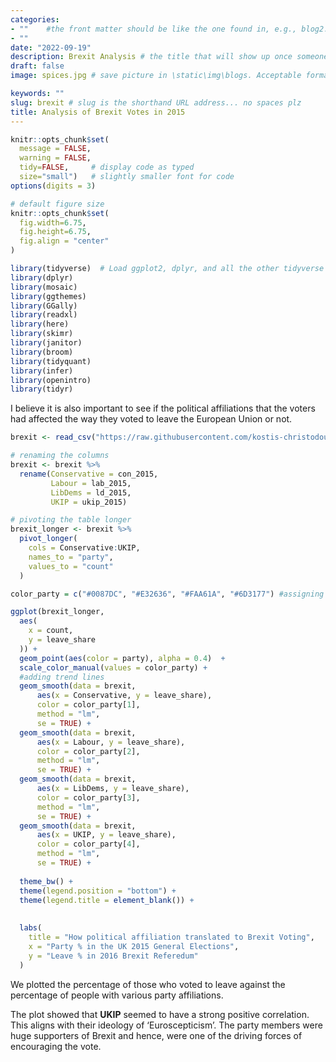 ```yaml
---
categories:  
- ""    #the front matter should be like the one found in, e.g., blog2.md. It cannot be like the normal Rmd we used
- ""
date: "2022-09-19"
description: Brexit Analysis # the title that will show up once someone gets to this page
draft: false
image: spices.jpg # save picture in \static\img\blogs. Acceptable formats= jpg, jpeg, or png . Your iPhone pics wont work

keywords: ""
slug: brexit # slug is the shorthand URL address... no spaces plz
title: Analysis of Brexit Votes in 2015
---
```

  

```r
knitr::opts_chunk$set(
  message = FALSE, 
  warning = FALSE, 
  tidy=FALSE,     # display code as typed
  size="small")   # slightly smaller font for code
options(digits = 3)

# default figure size
knitr::opts_chunk$set(
  fig.width=6.75, 
  fig.height=6.75,
  fig.align = "center"
)
```

```r
library(tidyverse)  # Load ggplot2, dplyr, and all the other tidyverse packages
library(dplyr)
library(mosaic)
library(ggthemes)
library(GGally)
library(readxl)
library(here)
library(skimr)
library(janitor)
library(broom)
library(tidyquant)
library(infer)
library(openintro)
library(tidyr)
```


I believe it is also important to see if the political affiliations that the voters had affected the way they voted to leave the European Union or not.
```r

brexit <- read_csv("https://raw.githubusercontent.com/kostis-christodoulou/am01/master/data/brexit_results.csv")

# renaming the columns
brexit <- brexit %>%
  rename(Conservative = con_2015,
         Labour = lab_2015,
         LibDems = ld_2015,
         UKIP = ukip_2015)

# pivoting the table longer
brexit_longer <- brexit %>%
  pivot_longer(
    cols = Conservative:UKIP,
    names_to = "party",
    values_to = "count"
  )

color_party = c("#0087DC", "#E32636", "#FAA61A", "#6D3177") #assigning party colors to a vector

ggplot(brexit_longer,
  aes(
    x = count,
    y = leave_share
  )) +
  geom_point(aes(color = party), alpha = 0.4)  +  
  scale_color_manual(values = color_party) +
  #adding trend lines
  geom_smooth(data = brexit,
      aes(x = Conservative, y = leave_share), 
      color = color_party[1],
      method = "lm",
      se = TRUE) +
  geom_smooth(data = brexit,
      aes(x = Labour, y = leave_share),
      color = color_party[2],
      method = "lm",
      se = TRUE) +
  geom_smooth(data = brexit,
      aes(x = LibDems, y = leave_share),
      color = color_party[3],
      method = "lm",
      se = TRUE) +
  geom_smooth(data = brexit,
      aes(x = UKIP, y = leave_share),
      color = color_party[4],
      method = "lm",
      se = TRUE) +
  
  theme_bw() +
  theme(legend.position = "bottom") +
  theme(legend.title = element_blank()) +
  
  
  labs(
    title = "How political affiliation translated to Brexit Voting",
    x = "Party % in the UK 2015 General Elections",
    y = "Leave % in 2016 Brexit Referedum"
  ) 
```

We plotted the percentage of those who voted to leave against the percentage of people with various party affiliations.

The plot showed that **UKIP** seemed to have a strong positive correlation. This aligns with their ideology of 'Euroscepticism'. The party members were huge supporters of Brexit and hence, were one of the driving forces of encouraging the vote.
